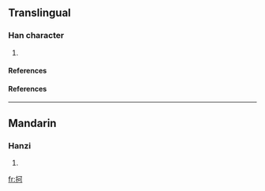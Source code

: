 ==Translingual==

===Han character===
{{Han char|rn=64|rad=手|as=11|sn=14|four=|canj=手一弓口 (QMNR)}}

# {{defn|Han}}

====References====
{{Han ref|kx=|dkj=|dj=|hdz=|uh=|ud=|bh=|bd=}}



====References====
{{Han ref|kx=0423.090|dkj=11918|dj=0771.090|hdz=31849.020|uh=62B2|ud=25266}}

----
==Mandarin==
===Hanzi===
{{cmn-hanzi|pin=[[hē]] (he1)|wg=ho<sup>1</sup>}}
# {{defn|Mandarin}}

[[fr:抲]]